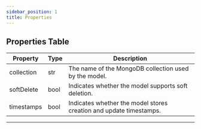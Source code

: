 ```yaml
---
sidebar_position: 1
title: Properties
---
```



## Properties Table

| Property   | Type | Description                                                        |
| ---------- | ---- | ------------------------------------------------------------------ |
| collection | str  | The name of the MongoDB collection used by the model.              |
| softDelete | bool | Indicates whether the model supports soft deletion.                |
| timestamps | bool | Indicates whether the model stores creation and update timestamps. |

---

<Sponsor />

